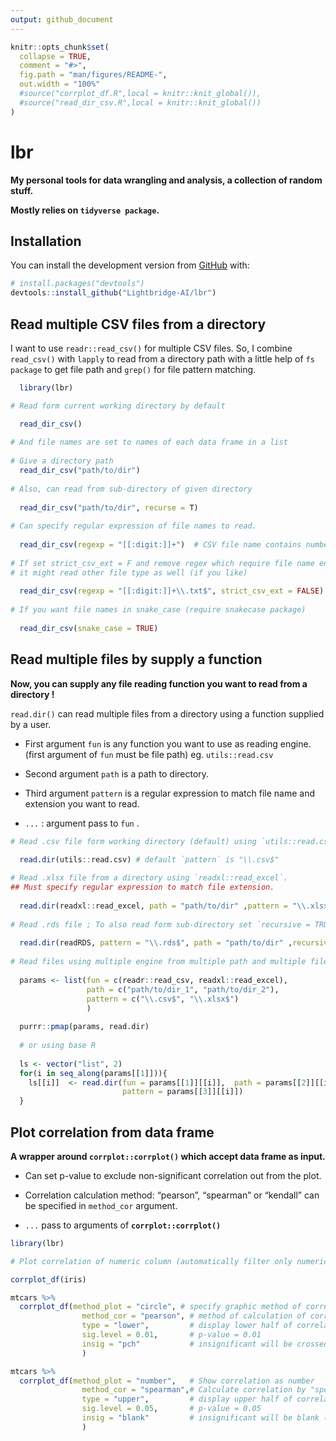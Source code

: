```yaml
---
output: github_document
---
```


<!-- README.md is generated from README.Rmd. Please edit that file -->

```r
knitr::opts_chunk$set(
  collapse = TRUE,
  comment = "#>",
  fig.path = "man/figures/README-",
  out.width = "100%"
  #source("corrplot_df.R",local = knitr::knit_global()),
  #source("read_dir_csv.R",local = knitr::knit_global())
)
```

# lbr

<!-- badges: start -->

<!-- badges: end -->

**My personal tools for data wrangling and analysis, a collection of random stuff.**

**Mostly relies on `tidyverse package`.**

## Installation

You can install the development version from [GitHub](https://github.com/Lightbridge-AI/lbr) with:

``` r
# install.packages("devtools")
devtools::install_github("Lightbridge-AI/lbr")
```

## Read multiple CSV files from a directory

I want to use `readr::read_csv()` for multiple CSV files. So, I combine `read_csv()` with `lapply` to read from a directory path with a little help of `fs package` to get file path and `grep()` for file pattern matching.

```r

  library(lbr)

# Read form current working directory by default

  read_dir_csv()
  
# And file names are set to names of each data frame in a list
  
# Give a directory path
  read_dir_csv("path/to/dir")
  
# Also, can read from sub-directory of given directory
  
  read_dir_csv("path/to/dir", recurse = T)
  
# Can specify regular expression of file names to read.
  
  read_dir_csv(regexp = "[[:digit:]]+")  # CSV file name contains numbers
  
# If set strict_csv_ext = F and remove regex which require file name ending with .csv
# it might read other file type as well (if you like)
  
  read_dir_csv(regexp = "[[:digit:]]+\\.txt$", strict_csv_ext = FALSE) # Try read .txt file
  
# If you want file names in snake_case (require snakecase package)
  
  read_dir_csv(snake_case = TRUE)
```

## Read multiple files by supply a function 

**Now, you can supply any file reading function you want to read from a directory !**

`read.dir()` can read multiple files from a directory using a function supplied by a user.

-   First argument `fun` is any function you want to use as reading engine. (first argument of `fun` must be file path) eg. `utils::read.csv`

-   Second argument `path` is a path to directory.

-   Third argument `pattern` is a regular expression to match file name and extension you want to read.

-   `...` : argument pass to `fun` .

```r
# Read .csv file form working directory (default) using `utils::read.csv`. 

  read.dir(utils::read.csv) # default `pattern` is "\\.csv$"
  
# Read .xlsx file from a directory using `readxl::read_excel`. 
## Must specify regular expression to match file extension.
  
  read.dir(readxl::read_excel, path = "path/to/dir" ,pattern = "\\.xlsx$")
  
# Read .rds file ; To also read form sub-directory set `recursive = TRUE` .
  
  read.dir(readRDS, pattern = "\\.rds$", path = "path/to/dir" ,recursive = TRUE)
  
# Read files using multiple engine from multiple path and multiple file extension.
  
  params <- list(fun = c(readr::read_csv, readxl::read_excel),
                 path = c("path/to/dir_1", "path/to/dir_2"),
                 pattern = c("\\.csv$", "\\.xlsx$")
                 )
  
  purrr::pmap(params, read.dir)
  
  # or using base R
  
  ls <- vector("list", 2)
  for(i in seq_along(params[[1]])){
    ls[[i]]  <- read.dir(fun = params[[1]][[i]],  path = params[[2]][[i]],
                         pattern = params[[3]][[i]])
  }
```

## Plot correlation from data frame

**A wrapper around `corrplot::corrplot()` which accept data frame as input.**

-   Can set p-value to exclude non-significant correlation out from the plot.

-   Correlation calculation method: "pearson", "spearman" or "kendall" can be specified in `method_cor` argument.

-   `...` pass to arguments of **`corrplot::corrplot()`**

```r
library(lbr)

# Plot correlation of numeric column (automatically filter only numeric for plot)

corrplot_df(iris)

```

```r
mtcars %>% 
  corrplot_df(method_plot = "circle", # specify graphic method of correlation
                method_cor = "pearson", # method of calculation of correlation
                type = "lower",         # display lower half of correlation plot
                sig.level = 0.01,       # p-value = 0.01
                insig = "pch"           # insignificant will be crossed out 
                )
```

```r
mtcars %>% 
  corrplot_df(method_plot = "number",   # Show correlation as number
                method_cor = "spearman",# Calculate correlation by "spearman" method
                type = "upper",         # display upper half of correlation plot
                sig.level = 0.05,       # p-value = 0.05
                insig = "blank"         # insignificant will be blank (default)
                )
```
